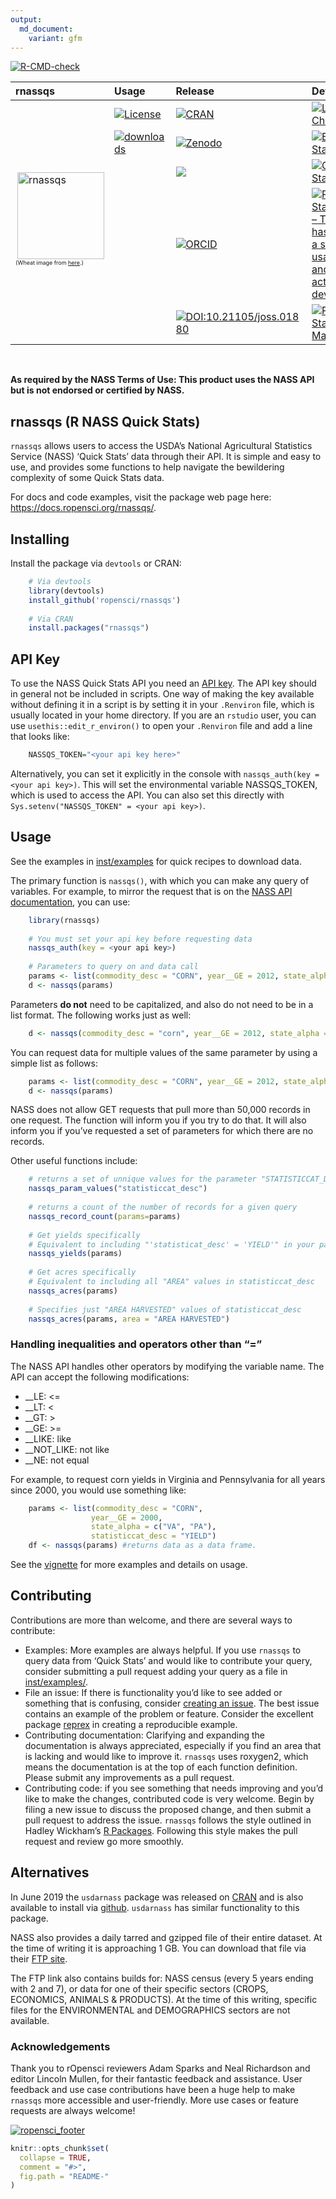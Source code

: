 ```yaml
---
output:
  md_document:
    variant: gfm
---
```


<!-- README.md is generated from README.Rmd. Please edit that file -->

<!-- badges: start -->
[![R-CMD-check](https://github.com/ropensci/rnassqs/workflows/R-CMD-check/badge.svg)](https://github.com/ropensci/rnassqs/actions)
<!-- badges: end -->


<table class="table">
<thead>
<tr class="header">
<th align="left">
rnassqs
</th>
<th align="left">
Usage
</th>
<th align="left">
Release
</th>
<th align="left">
Development
</th>
</tr>
</thead>
<tbody>

<tr class="odd">
<td rowspan="5">
<a href="https://docs.ropensci.org/rnassqs"><img src="man/figures/logo.png" alt="rnassqs" align="right" height="139"></a>
<p style="font-size:xx-small;">(Wheat image from <a href="https://www.flickr.com/photos/53018729@N00/2669034542">here</a>.)</p>
</td>
<td align="left">
<a href="http://choosealicense.com/licenses/mit/"><img src="https://img.shields.io/github/license/mashape/apistatus.svg" alt="License"></a>
</td>
<td align="left">
<a href="https://cran.r-project.org/package=rnassqs"><img src="http://www.r-pkg.org/badges/version-last-release/rnassqs" alt="CRAN"></a>
</td>
<td align="left">
<a href="https://github.com/ropensci/rnassqs/commits/master"><img src="https://img.shields.io/badge/last%20change-`r gsub('-', '--', Sys.Date())`-brightgreen.svg" alt="Last Change"></a>
</td>
</tr>

<tr class="even">
<td align="left">
<a href="https://CRAN.R-project.org/package=rnassqs"><img src="https://cranlogs.r-pkg.org/badges/rnassqs" alt="downloads"></a>
</td>
<td align="left">
<a href="https://zenodo.org/badge/latestdoi/37335585"><img src="https://zenodo.org/badge/37335585.svg" alt="Zenodo"></a>
</td>
<td align="left">
<a href="https://travis-ci.org/ropensci/rnassqs"><img src="https://travis-ci.org/ropensci/rnassqs.svg?branch=master" alt="Build Status"></a>
</td>
</tr>

<tr class="odd">
<td align="left">
</td>
<td align="left">
<a href="https://github.com/ropensci/onboarding/issues/298" alt="rOpensci reviewed!"><img src="https://badges.ropensci.org/298_status.svg"></a>
</td>
<td align="left">
<a href="https://codecov.io/gh/ropensci/rnassqs"><img src="https://codecov.io/gh/ropensci/rnassqs/branch/master/graph/badge.svg" alt="Coverage Status"></a>
</td>
</tr>

<tr class="even">
<td align="left">
</td>
<td align="left">
<a href="https://orcid.org/0000-0002-3410-3732"><img src="https://img.shields.io/badge/ORCiD-0000--0002--3410--3732-green.svg" alt="ORCID"></a>
</td>
<td align="left">
<a href="https://www.repostatus.org/#active"><img src="https://www.repostatus.org/badges/latest/active.svg" alt="Project Status: Active – The project has reached a stable, usable state and is being actively developed." /></a>
</td>
</tr>

<tr class="even">
<td align="left">
</td>
<td align="left">
<a style="border-width:0" href="https://doi.org/10.21105/joss.01880">
  <img src="https://joss.theoj.org/papers/10.21105/joss.01880/status.svg" alt="DOI:10.21105/joss.01880" >
</a>
</td>
<td align="left">
<a href="https://www.tidyverse.org/lifecycle/#maturing"><img src="https://img.shields.io/badge/lifecycle-maturing-blue.svg" alt="Project Status: Maturing." /></a>
</td>
</tr>

</tbody>
</table>
<br>


__As required by the NASS Terms of Use: This product uses the NASS API but is not endorsed or certified by NASS.__


## rnassqs (R NASS Quick Stats)

`rnassqs` allows users to access the USDA's National Agricultural Statistics Service (NASS) 'Quick Stats' data through their API. It is simple and easy to use, and provides some functions to help navigate the bewildering complexity of some Quick Stats data.

For docs and code examples, visit the package web page here: [https://docs.ropensci.org/rnassqs/](https://docs.ropensci.org/rnassqs/).

## Installing

Install the package via `devtools` or CRAN:

```r
    # Via devtools
    library(devtools)
    install_github('ropensci/rnassqs')
    
    # Via CRAN
    install.packages("rnassqs")
```

## API Key

To use the NASS Quick Stats API you need an [API key](http://quickstats.nass.usda.gov/api). The API key should in general not be included in scripts. One way of making the key available without defining it in a script is by setting it in your `.Renviron` file, which is usually located in your home directory. If you are an `rstudio` user, you can use `usethis::edit_r_environ()` to open your `.Renviron` file and add a line that looks like:

```r
    NASSQS_TOKEN="<your api key here>"
```

Alternatively, you can set it explicitly in the console with `nassqs_auth(key = <your api key>)`. This will set the environmental variable NASSQS_TOKEN, which is used to access the API. You can also set this directly with `Sys.setenv("NASSQS_TOKEN" = <your api key>)`. 

## Usage

See the examples in [inst/examples](inst/examples) for quick recipes to download data.

The primary function is `nassqs()`, with which you can make any query of variables. 
For example, to mirror the request that is on the [NASS API documentation](http://quickstats.nass.usda.gov/api), you can use:

```r
    library(rnassqs)
    
    # You must set your api key before requesting data
    nassqs_auth(key = <your api key>)
    
    # Parameters to query on and data call
    params <- list(commodity_desc = "CORN", year__GE = 2012, state_alpha = "VA")
    d <- nassqs(params)
```

Parameters __do not__ need to be capitalized, and also do not need to be in a list format. The following works just as well:

```r
    d <- nassqs(commodity_desc = "corn", year__GE = 2012, state_alpha = "va")
```

You can request data for multiple values of the same parameter by using a simple list as follows:
    
```r
    params <- list(commodity_desc = "CORN", year__GE = 2012, state_alpha = c("VA", "WA"))
    d <- nassqs(params)
```

NASS does not allow GET requests that pull more than 50,000 records in one request. The function will inform you if you try to do that. It will also inform you if you've requested a set of parameters for which there are no records.

Other useful functions include:

```r
    # returns a set of unnique values for the parameter "STATISTICCAT_DESC"
    nassqs_param_values("statisticcat_desc")
    
    # returns a count of the number of records for a given query
    nassqs_record_count(params=params)
    
    # Get yields specifically
    # Equivalent to including "'statisticat_desc' = 'YIELD'" in your parameter list. 
    nassqs_yields(params)
    
    # Get acres specifically
    # Equivalent to including all "AREA" values in statisticcat_desc
    nassqs_acres(params)
    
    # Specifies just "AREA HARVESTED" values of statisticcat_desc
    nassqs_acres(params, area = "AREA HARVESTED")
```


### Handling inequalities and operators other than "="
The NASS API handles other operators by modifying the variable name. The API can accept the following modifications:

* __LE: <= 
* __LT: < 
* __GT: > 
* __GE: >= 
* __LIKE: like 
* __NOT_LIKE: not like 
* __NE: not equal 

For example, to request corn yields in Virginia and Pennsylvania for all years since 2000, you would use something like:

```r
    params <- list(commodity_desc = "CORN", 
                  year__GE = 2000, 
                  state_alpha = c("VA", "PA"), 
                  statisticcat_desc = "YIELD")
    df <- nassqs(params) #returns data as a data frame.
```

See the [vignette](https://docs.ropensci.org/rnassqs/articles/rnassqs.html) for more examples and details on usage.

## Contributing

Contributions are more than welcome, and there are several ways to contribute:

- Examples: More examples are always helpful. If you use `rnassqs` to query data from 'Quick Stats' and would like to contribute your query, consider submitting a pull request adding your query as a file in [inst/examples/](https://github.com/ropensci/rnassqs/tree/master/inst/examples).
- File an issue: If there is functionality you'd like to see added or something that is confusing, consider [creating an issue](https://github.com/ropensci/rnassqs/issues/new). The best issue contains an example of the problem or feature. Consider the excellent package [reprex](https://github.com/tidyverse/reprex) in creating a reproducible example.
- Contributing documentation: Clarifying and expanding the documentation is always appreciated, especially if you find an area that is lacking and would like to improve it. `rnassqs` uses roxygen2, which means the documentation is at the top of each function definition. Please submit any improvements as a pull request.
- Contributing code: if you see something that needs improving and you'd like to make the changes, contributed code is very welcome. Begin by filing a new issue to discuss the proposed change, and then submit a pull request to address the issue. `rnassqs` follows the style outlined in Hadley Wickham's [R Packages](http://r-pkgs.had.co.nz/style.html). Following this style makes the pull request and review go more smoothly.


## Alternatives

In June 2019 the `usdarnass` package was released on [CRAN](https://cran.r-project.org/package=usdarnass) and is also available to install via [github](https://github.com/rdinter/usdarnass). `usdarnass` has similar functionality to this package.

NASS also provides a daily tarred and gzipped file of their entire dataset. At the time of writing it is approaching 1 GB. You can download that file via their [FTP site](ftp://ftp.nass.usda.gov/quickstats).

The FTP link also contains builds for: NASS census (every 5 years ending with 2 and 7), or data for one of their specific sectors (CROPS, ECONOMICS, ANIMALS & PRODUCTS). At the time of this writing, specific files for the ENVIRONMENTAL and DEMOGRAPHICS sectors are not available.




### Acknowledgements

Thank you to rOpensci reviewers Adam Sparks and Neal Richardson and editor Lincoln Mullen, for their fantastic feedback and assistance. User feedback and use case contributions have been a huge help to make `rnassqs` more accessible and user-friendly. More use cases or feature requests are always welcome!

[![ropensci_footer](https://ropensci.org/public_images/ropensci_footer.png)](https://ropensci.org)


```r
knitr::opts_chunk$set(
  collapse = TRUE,
  comment = "#>",
  fig.path = "README-"
)
```


